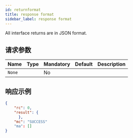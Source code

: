 ```yaml
---
id: returnformat
title: response format
sidebar_label: response format
---
```


All interface returns are in JSON format.

## 请求参数

| Name   | Type | Mandatory | Default | Description |
| ------ | ---- | --------- | ------- | ----------- |
| `None` |      | No        |         |             |

## 响应示例

```json
{
    "rc": 0,
    "result": {
      },
    "mc": "SUCCESS"
    "ma": []
}
```
